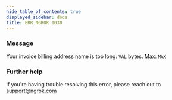 ```yaml
---
hide_table_of_contents: true
displayed_sidebar: docs
title: ERR_NGROK_1030
---
```




### Message

Your invoice billing address name is too long: `VAL` bytes. Max: `MAX`

<ErrorDetails error="err_ngrok_1030" />

### Further help

If you're having trouble resolving this error, please reach out to [support@ngrok.com](mailto:support@ngrok.com?subject=Help%20with%20ERR_NGROK_1030)
